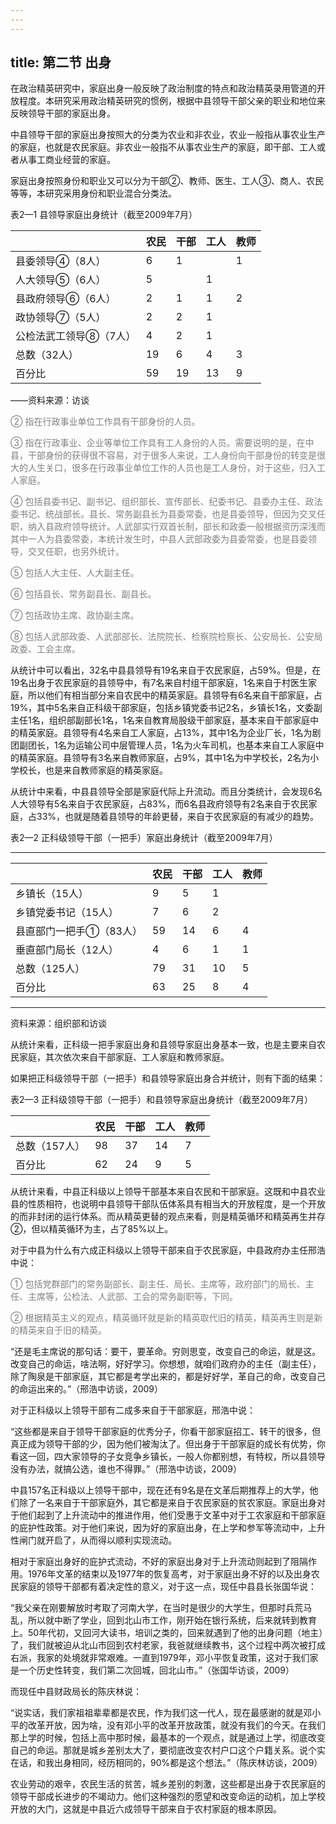```yaml
---
---
---
```

title: 第二节 出身
---

在政治精英研究中，家庭出身一般反映了政治制度的特点和政治精英录用管道的开放程度。本研究采用政治精英研究的惯例，根据中县领导干部父亲的职业和地位来反映领导干部的家庭出身。

中县领导干部的家庭出身按照大的分类为农业和非农业，农业一般指从事农业生产的家庭，也就是农民家庭。非农业一般指不从事农业生产的家庭，即干部、工人或者从事工商业经营的家庭。

家庭出身按照身份和职业又可以分为干部②、教师、医生、工人③、商人、农民等等，本研究采用身份和职业混合分类法。


表2—1 县领导家庭出身统计（截至2009年7月）

|                   | 农民 | 干部 | 工人 | 教师 |
| ----              | --- | ---- | --- | ---- |
| 县委领导④（8人）    | 6   |  1   |      |  1  |
|人大领导⑤（6人）     | 5   |      |   1  |     |
| 县政府领导⑥（6人）  |  2  |   1   |  1  |  2  |
|政协领导⑦（5人）     | 2   |   2  |   1  |     |
|公检法武工领导⑧（7人）| 4   |   2  |   1  |     |
|总数（32人）         | 19  |   6  |   4  |  3 |
| 百分比             | 59   | 19   |  13  | 9  |

——资料来源：访谈
<font color=gray >

② 指在行政事业单位工作具有干部身份的人员。
</font>
<font color=gray >

③ 指在行政事业、企业等单位工作具有工人身份的人员。需要说明的是，在中县，干部身份的获得很不容易，对于很多人来说，工人身份向干部身份的转变是很大的人生关口，很多在行政事业单位工作的人员也是工人身份，对于这些，归入工人家庭。
</font>
<font color=gray >

④ 包括县委书记、副书记、组织部长、宣传部长、纪委书记、县委办主任、政法委书记、统战部长。县长、常务副县长为县委常委，也是县委领导，但因为交叉任职，纳入县政府领导统计。人武部实行双首长制，部长和政委一般根据资历深浅而其中一人为县委常委，本统计发生时，中县人武部政委为县委常委，也是县委领导，交叉任职，也另外统计。
</font>
<font color=gray >

⑤ 包括人大主任、人大副主任。
</font>
<font color=gray >

⑥ 包括县长、常务副县长、副县长。
</font>
<font color=gray >

⑦ 包括政协主席、政协副主席。
</font>
<font color=gray >

⑧ 包括人武部政委、人武部部长、法院院长、检察院检察长、公安局长、公安局政委、工会主席。
</font>

从统计中可以看出，32名中县县领导有19名来自于农民家庭，占59%。但是，在19名出身于农民家庭的县领导中，有7名来自村组干部家庭，1名来自于村医生家庭，所以他们有相当部分来自农民中的精英家庭。县领导有6名来自干部家庭，占19%，其中5名来自正科级干部家庭，包括乡镇党委书记2名，乡镇长1名，文委副主任1名，组织部副部长1名，1名来自教育局股级干部家庭，基本来自干部家庭中的精英家庭。县领导有4名来自工人家庭，占13%，其中1名为企业厂长，1名为剧团副团长，1名为运输公司中层管理人员，1名为火车司机，也基本来自工人家庭中的精英家庭。县领导有3名来自教师家庭，占9%，其中1名为中学校长，2名为小学校长，也是来自教师家庭的精英家庭。

从统计中来看，中县县领导全部是家庭代际上升流动。而且分类统计，会发现6名人大领导有5名来自于农民家庭，占83%，而6名县政府领导有2名来自于农民家庭，占33%，也就是随着县领导的年龄更替，来自于农民家庭的有减少的趋势。


表2—2 正科级领导干部（一把手）家庭出身统计（截至2009年7月）

  -------------------------------------------------------------------------
  |                      |    农民     |   干部    |    工人    |    教师   |
  |-----------------------|-------------| -----------| -----------| ------|
  |乡镇长（15人）           | 9          | 5         |  1        |        |
  |乡镇党委书记（15人）     | 7          | 6         |  2         |        |
  |县直部门一把手①（83人）  | 59         | 14        |  6        |   4     |
  |垂直部门局长（12人）     | 4          | 6         |  1         |  1     |
  |总数（125人）           |  79         | 31       |   10       |   5    |
  |百分比                  |  63        |  25       |   8       |    4    |
  -------------------------------------------------------------------------

资料来源：组织部和访谈

从统计来看，正科级一把手家庭出身和县领导家庭出身基本一致，也是主要来自农民家庭，其次依次来自干部家庭、工人家庭和教师家庭。

如果把正科级领导干部（一把手）和县领导家庭出身合并统计，则有下面的结果：


表2—3 正科级领导干部（一把手）和县领导家庭出身统计（截至2009年7月）

|                | 农民        | 干部      | 工人        | 教师        |
|----------------|------------| -----------| -----------| ------|
| 总数（157人）    | 98        | 37      | 14        | 7         |
| 百分比          | 62        | 24      | 9         | 5         |

从统计来看，中县正科级以上领导干部基本来自农民和干部家庭。这既和中县农业县的性质相符，也说明中县领导干部队伍体系具有相当大的开放程度，是一个开放的而非封闭的运行体系。而从精英更替的观点来看，则是精英循环和精英再生并存②，但以精英循环为主，占了85%以上。

对于中县为什么有六成正科级以上领导干部来自于农民家庭，中县政府办主任邢浩中说：
<font color=gray >

① 包括党群部门的常务副部长、副主任、局长、主席等，政府部门的局长、主任、主席等，公检法、人武部、工会的常务副职等，下同。
</font>
<font color=gray >

② 根据精英主义的观点，精英循环就是新的精英取代旧的精英，精英再生则是新的精英来自于旧的精英。
</font>

“还是毛主席说的那句话：要干，要革命。穷则思变，改变自己的命运，就是这。改变自己的命运，啥法啊，好好学习。你想想，就咱们政府办的主任（副主任），除了陶泉是干部家庭，其它都是考学出来的，都是好好学，革自己的命，改变自己的命运出来的。”（邢浩中访谈，2009）

对于正科级以上领导干部有二成多来自于干部家庭，邢浩中说：

“这些都是来自于领导干部家庭的优秀分子，你看干部家庭招工、转干的很多，但真正成为领导干部的少，因为他们被淘汰了。但出身于干部家庭的成长有优势，你看这一回，四大家领导的子女竞争乡镇长，一般人你都别想，有特权，所以县领导没有办法，就搞公选，谁也不得罪。”（邢浩中访谈，2009）

中县157名正科级以上领导干部中，现在还有9名是在文革后期推荐上的大学，他们除了一名来自于干部家庭外，其它都是来自于农民家庭的贫农家庭。家庭出身对于他们起到了上升流动中的推进作用，他们受惠于文革中对于工农家庭和干部家庭的庇护性政策。对于他们来说，因为好的家庭出身，在上学和参军等流动中，上升性闸门就开启了，从而得以顺利实现流动。

相对于家庭出身好的庇护式流动，不好的家庭出身对于上升流动则起到了阻隔作用。1976年文革的结束以及1977年的恢复高考，对于家庭出身不好的以及出身农民家庭的领导干部都有着决定性的意义，对于这一点，现任中县县长张国华说：

“我父亲在刚要解放时考取了河南大学，在当时是很少的大学生，但那时兵荒马乱，所以就中断了学业，回到北山市工作，刚开始在银行系统，后来就转到教育上。50年代初，又回河大读书，培训之类的，回来就遇到了他的出身问题（地主）了，我们就被迫从北山市回到农村老家，我爸就继续教书，这个过程中两次被打成右派，我家的处境就非常艰难。一直到1979年，邓小平恢复政策，这对于我们家是一个历史性转变，我们第二次回城，回北山市。”（张国华访谈，2009）

而现任中县财政局长的陈庆林说：

“说实话，我们家祖祖辈辈都是农民，作为我们这一代人，现在最感谢的就是邓小平的改革开放，因为啥，没有邓小平的改革开放政策，就没有我们的今天。在我们那上学的时候，包括上高中那时候，最基本的一个观点，就是通过上学，彻底改变自己的命运。那就是城乡差别太大了，要彻底改变农村户口这个户籍关系。说个实在话，和我出身相同，经历相同的，90%都是这个想法。”（陈庆林访谈，2009）

农业劳动的艰辛，农民生活的贫苦，城乡差别的刺激，这些都是出身于农民家庭的领导干部成长进步的不竭动力。他们这种强烈的愿望和改变命运的动机，加上学校开放的大门，这就是中县近六成领导干部来自于农村家庭的根本原因。

